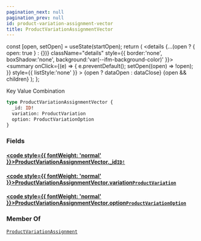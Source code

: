 ```yaml
---
pagination_next: null
pagination_prev: null
id: product-variation-assignment-vector
title: ProductVariationAssignmentVector
---
```









  const [open, setOpen] = useState(startOpen);
  return (
    <details {...(open ? { open: true } : {})} className="details" style={{ border:'none', boxShadow:'none', background:'var(--ifm-background-color)' }}>
      <summary
        onClick={(e) => {
          e.preventDefault();
          setOpen((open) => !open);
        }}
        style={{ listStyle:'none' }}
      >
      {open ? dataOpen : dataClose}
      </summary>
      {open && children}
    </details>
  );
};








Key Value Combination


```graphql
type ProductVariationAssignmentVector {
  _id: ID!
  variation: ProductVariation
  option: ProductVariationOption
}
```




### Fields

#### [<code style={{ fontWeight: 'normal' }}>ProductVariationAssignmentVector.<b>_id</b></code>](#)<Bullet />[`ID!`](/schema/types/scalars/id.mdx) <Badge class="badge badge--secondary" text="non-null"/> <Badge class="badge badge--secondary" text="scalar"/> 



#### [<code style={{ fontWeight: 'normal' }}>ProductVariationAssignmentVector.<b>variation</b></code>](#)<Bullet />[`ProductVariation`](/schema/types/objects/product-variation.mdx) <Badge class="badge badge--secondary" text="object"/> 



#### [<code style={{ fontWeight: 'normal' }}>ProductVariationAssignmentVector.<b>option</b></code>](#)<Bullet />[`ProductVariationOption`](/schema/types/objects/product-variation-option.mdx) <Badge class="badge badge--secondary" text="object"/> 







### Member Of

[`ProductVariationAssignment`](/schema/types/objects/product-variation-assignment.mdx)  <Badge class="badge badge--secondary" text="object"/>

